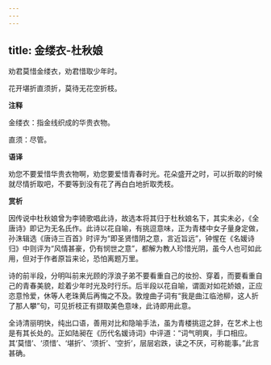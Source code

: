 ```yaml
---
---
---
```

title: 金缕衣-杜秋娘
---

劝君莫惜金缕衣，劝君惜取少年时。

花开堪折直须折，莫待无花空折枝。

**注释**

金缕衣：指金线织成的华贵衣物。

直须：尽管。

**语译**

劝您不要爱惜华贵衣物啊，劝您要爱惜青春时光。花朵盛开之时，可以折取的时候就尽情折取吧，不要等到没有花了再白白地折取秃枝。

**赏析**

因传说中杜秋娘曾为李锜歌唱此诗，故选本将其归于杜秋娘名下，其实未必，《全唐诗》即记为无名氏作。此诗以花自喻，有挑逗意味，正为青楼中女子量身定做，孙洙辑选《唐诗三百首》时评为“即圣贤惜阴之意，言近旨远”，钟惺在《名媛诗归》中则评为“风情甚豪，仍有悯世之意”，都解为教人珍惜光阴，虽今人也可如此用，但对于作者原旨来论，恐怕离题万里。

诗的前半段，分明叫前来光顾的浮浪子弟不要看重自己的妆扮、穿着，而要看重自己的青春美貌，趁着少年时光及时行乐。后半段以花自喻，谓面对如花娇娘，正应恣意怜爱，休等人老珠黄后再悔之不及。敦煌曲子词有“我是曲江临池柳，这人折了那人攀”句，可见折枝正有撷取美色意味，此诗即用此意。

全诗清丽明快，纯出口语，善用对比和隐喻手法，虽为青楼挑逗之辞，在艺术上也是有其长处的。正如陆昶在《历代名媛诗词》中评道：“词气明爽，手口相应。其‘莫惜’、‘须惜’、‘堪折’、‘须折’、‘空折’，层层宕跌，读之不厌，可称能事。”此言甚确。